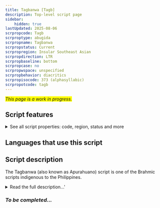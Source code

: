 ```yaml
---
title: Tagbanwa [Tagb]
description: Top-level script page
sidebar:
    hidden: true
lastUpdated: 2025-08-06
scrpropcode: Tagb
scrproptype: abugida
scrpropname: Tagbanwa
scrpropstatus: Current
scrpropregion: Insular Southeast Asian
scrpropdirection: LTR
scrpropbaseline: bottom
scrpropcase: no
scrpropwspace: unspecified
scrpropbehavior: diacritics
scrpropisocode: 373 (alphasyllabic)
scrpropotcode: tagb
---
```


<span style='background-color:yellow'>_This page is a work in progress._</span>


## Script features

<details>
<summary> See all script properties: code, region, status and more</summary>
<ScriptInfo />
</details>

## Languages that use this script

<WsList script='Tagb' wsMax='5' />

## Script description

The Tagbanwa (also known as Apurahuano) script is one of the Brahmic scripts indigenous to the Philippines.

<details><summary>Read the full description...'</summary>_Not yet available._</details>

### _To be completed..._

